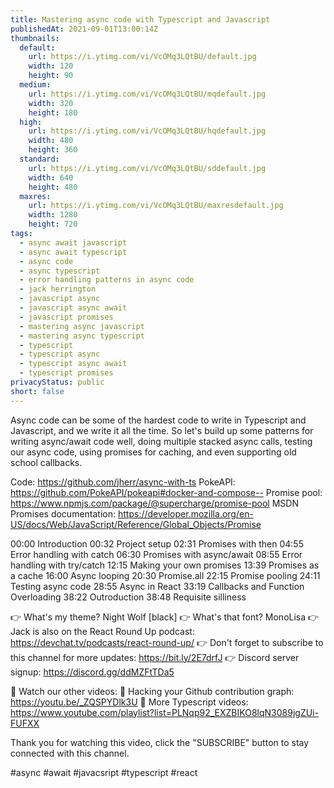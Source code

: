 ```yaml
---
title: Mastering async code with Typescript and Javascript
publishedAt: 2021-09-01T13:00:14Z
thumbnails:
  default:
    url: https://i.ytimg.com/vi/VcOMq3LQtBU/default.jpg
    width: 120
    height: 90
  medium:
    url: https://i.ytimg.com/vi/VcOMq3LQtBU/mqdefault.jpg
    width: 320
    height: 180
  high:
    url: https://i.ytimg.com/vi/VcOMq3LQtBU/hqdefault.jpg
    width: 480
    height: 360
  standard:
    url: https://i.ytimg.com/vi/VcOMq3LQtBU/sddefault.jpg
    width: 640
    height: 480
  maxres:
    url: https://i.ytimg.com/vi/VcOMq3LQtBU/maxresdefault.jpg
    width: 1280
    height: 720
tags:
  - async await javascript
  - async await typescript
  - async code
  - async typescript
  - error handling patterns in async code
  - jack herrington
  - javascript async
  - javascript async await
  - javascript promises
  - mastering async javascript
  - mastering async typescript
  - typescript
  - typescript async
  - typescript async await
  - typescript promises
privacyStatus: public
short: false
---
```

  
  Async code can be some of the hardest code to write in Typescript and Javascript, and we write it all the time. So let's build up some patterns for writing async/await code well, doing multiple stacked async calls, testing our async code, using promises for caching, and even supporting old school callbacks.

Code: https://github.com/jherr/async-with-ts
PokeAPI: https://github.com/PokeAPI/pokeapi#docker-and-compose--
Promise pool: https://www.npmjs.com/package/@supercharge/promise-pool
MSDN Promises documentation: https://developer.mozilla.org/en-US/docs/Web/JavaScript/Reference/Global_Objects/Promise

00:00 Introduction
00:32 Project setup
02:31 Promises with then
04:55 Error handling with catch
06:30 Promises with async/await
08:55 Error handling with try/catch
12:15 Making your own promises
13:39 Promises as a cache
16:00 Async looping
20:30 Promise.all
22:15 Promise pooling
24:11 Testing async code
28:55 Async in React
33:19 Callbacks and Function Overloading
38:22 Outroduction
38:48 Requisite silliness

👉 What's my theme? Night Wolf [black]
👉 What's that font? MonoLisa
👉 Jack is also on the React Round Up podcast: https://devchat.tv/podcasts/react-round-up/
👉 Don't forget to subscribe to this channel for more updates: https://bit.ly/2E7drfJ
👉 Discord server signup: https://discord.gg/ddMZFtTDa5

💢 Watch our other videos:
💟 Hacking your Github contribution graph: https://youtu.be/_ZQSPYDlk3U
💟 More Typescript videos: https://www.youtube.com/playlist?list=PLNqp92_EXZBIKO8lqN3089jgZUi-FUFXX

Thank you for watching this video, click the "SUBSCRIBE" button to stay connected with this channel. 

#async #await #javacsript #typescript #react
  